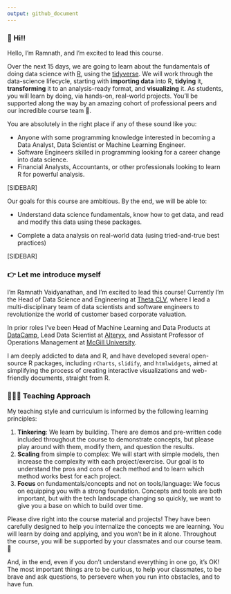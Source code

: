 ```yaml
---
output: github_document
---
```


### 👋 Hi!!

Hello, I'm Ramnath, and I'm excited to lead this course.

Over the next 15 days, we are going to learn about the fundamentals of doing data science with [R](https://cran.r-project.org/), using the [tidyverse](http://tidyverse.org). We will work through the data-science lifecycle, starting with **importing data** into R, **tidying** it, **transforming** it to an analysis-ready format, and **visualizing** it. As students, you will learn by doing, via hands-on, real-world projects. You'll be supported along the way by an amazing cohort of professional peers and our incredible course team 🙌.

You are absolutely in the right place if any of these sound like you:

-   Anyone with some programming knowledge interested in becoming a Data Analyst, Data Scientist or Machine Learning Engineer.
-   Software Engineers skilled in programming looking for a career change into data science.
-   Financial Analysts, Accountants, or other professionals looking to learn R for powerful analysis.


[SIDEBAR]

Our goals for this course are ambitious. By the end, we will be able to:

- Understand data science fundamentals, know how to get data, and read and modify this data using these packages.

- Complete a data analysis on real-world data (using tried-and-true best practices)

[SIDEBAR]

### 👉 Let me introduce myself

I'm Ramnath Vaidyanathan, and I'm excited to lead this course! Currently I'm the Head of Data Science and Engineering at [Theta CLV](https://thetaclv.com), where I lead a multi-disciplinary team of data scientists and software engineers to revolutionize the world of customer based corporate valuation.

In prior roles I've been Head of Machine Learning and Data Products at [DataCamp](https://datacamp.com), Lead Data Scientist at [Alteryx](https://alteryx.com), and Assistant Professor of Operations Management at [McGill University](https://mcgill.com).

I am deeply addicted to data and R, and have developed several open-source R packages, including `rCharts`, `slidify`, and `htmlwidgets`, aimed at simplifying the process of creating interactive visualizations and web-friendly documents, straight from R.

### 🧑🏻‍🏫 Teaching Approach

My teaching style and curriculum is informed by the following learning principles:

1.  **Tinkering**: We learn by building. There are demos and pre-written code included throughout the course to demonstrate concepts, but please play around with them, modify them, and question the results.
2.  **Scaling** from simple to complex: We will start with simple models, then increase the complexity with each project/exercise. Our goal is to understand the pros and cons of each method and to learn which method works best for each project.
3.  **Focus** on fundamentals/concepts and not on tools/language: We focus on equipping you with a strong foundation. Concepts and tools are both important, but with the tech landscape changing so quickly, we want to give you a base on which to build over time.

Please dive right into the course material and projects! They have been carefully designed to help you internalize the concepts we are learning. You will learn by doing and applying, and you won't be in it alone. Throughout the course, you will be supported by your classmates and our course team. 🙌

And, in the end, even if you don't understand everything in one go, it's OK! The most important things are to be curious, to help your classmates, to be brave and ask questions, to persevere when you run into obstacles, and to have fun.
